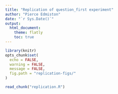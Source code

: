 ```yaml
---
title: "Replication of question_first experiment"
author: "Pierce Edmiston"
date: "`r Sys.Date()`"
output:
  html_document:
    theme: flatly
    toc: true
---
```


```r
library(knitr)
opts_chunk$set(
  echo = FALSE,
  warning = FALSE,
  message = FALSE,
  fig.path = "replication-figs/"
)

read_chunk("replication.R")
```

```r
```